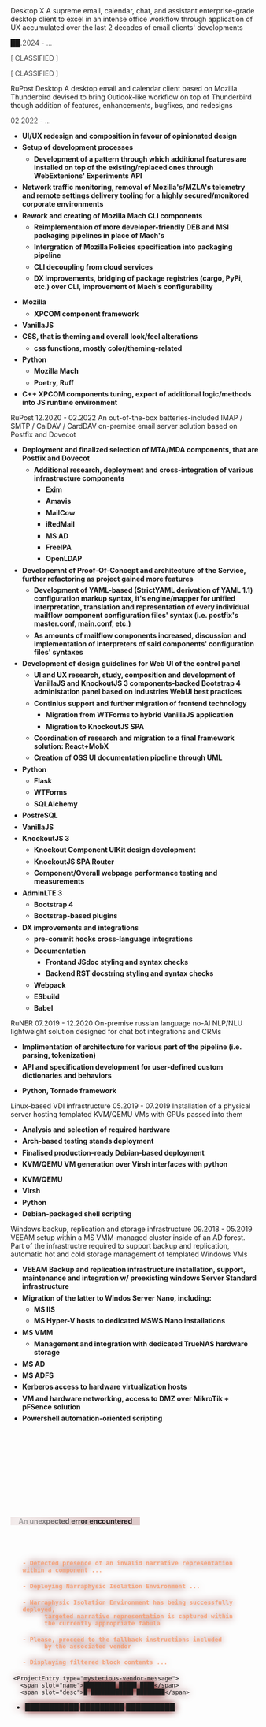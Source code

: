 <script>


  const {
    elements: { root, content, trigger },
    states: { open }
  } = createCollapsible();
</script>

<ProjectEntry link="https://desktopx.ru">
<span slot="name">Desktop X</span>
<span slot="desc">A supreme email, calendar, chat, and assistant enterprise-grade desktop client to excel in an intense office workflow through application of UX accumulated over the last 2 decades of email clients' developments</span>

<span slot="date">██.2024 - ...</span>
<div slot="did">

[ CLASSIFIED ]

</div>
<div slot="tech">

[ CLASSIFIED ]

</div>
</ProjectEntry>

<ProjectEntry link="https://rupost.ru/desktop">
<span slot="name">RuPost Desktop</span>
<span slot="desc">A desktop email and calendar client based on Mozilla Thunderbird devised to bring Outlook-like workflow on top of Thunderbird though addition of features, enhancements, bugfixes, and redesigns</span>

<span slot="date">02.2022 - ...</span>
<div slot="did">

- UI/UX redesign and composition in favour of opinionated design
- Setup of development processes
  - Development of a pattern through which additional features are installed on top of the existing/replaced ones through WebExtenions' Experiments API
- Network traffic monitoring, removal of Mozilla's/MZLA's telemetry and remote settings delivery tooling for a highly secured/monitored corporate environments
- Rework and creating of Mozilla Mach CLI components
  - Reimplementaion of more developer-friendly DEB and MSI packaging pipelines in place of Mach's
  - Intergration of Mozilla Policies specification into packaging pipeline
  - CLI decoupling from cloud services
  - DX improvements, bridging of package registries (cargo, PyPi, etc.) over CLI, improvement of Mach's configurability

</div>
<div slot="tech">

- Mozilla
  - XPCOM component framework
- VanillaJS
- CSS, that is theming and overall look/feel alterations
  - css functions, mostly color/theming-related
- Python
  - Mozilla Mach
  - Poetry, Ruff
- C++ XPCOM components tuning, export of additional logic/methods into JS runtime environment

</div>
</ProjectEntry>

<ProjectEntry link="https://rupost.ru">
<span slot="name">RuPost</span>
<span slot="date">12.2020 - 02.2022</span>
<span slot="desc">An out-of-the-box batteries-included IMAP / SMTP / CalDAV / CardDAV on-premise email server solution based on Postfix and Dovecot</span>
<div slot="did">

- Deployment and finalized selection of MTA/MDA components, that are Postfix and Dovecot
  - Additional research, deployment and cross-integration of various infrastructure components
    - Exim
    - Amavis
    - MailCow
    - iRedMail
    - MS AD
    - FreeIPA
    - OpenLDAP
- Developemnt of Proof-Of-Concept and architecture of the Service, further refactoring as project gained more features
  - Development of YAML-based (StrictYAML derivation of YAML 1.1) configuration markup syntax, it's engine/mapper for unified interpretation, translation and representation of every individual mailflow component configuration files' syntax (i.e. postfix's master.conf, main.conf, etc.)
  - As amounts of mailflow components increased, discussion and implementation of interpreters of said components' configuration files' syntaxes
- Development of design guidelines for Web UI of the control panel
  - UI and UX research, study, composition and development of VanillaJS and KnockoutJS 3 components-backed Bootstrap 4 administation panel based on industries WebUI best practices
  - Continius support and further migration of frontend technology
    - Migration from WTForms to hybrid VanillaJS application
    - Migration to KnockoutJS SPA
  - Coordination of research and migration to a final framework solution: React+MobX
  - Creation of OSS UI documentation pipeline through UML
- Python
  - Flask
  - WTForms
  - SQLAlchemy
- PostreSQL
- VanillaJS
- KnockoutJS 3
  - Knockout Component UIKit design development
  - KnockoutJS SPA Router
  - Component/Overall webpage performance testing and measurements
- AdminLTE 3
  - Bootstrap 4
  - Bootstrap-based plugins
- DX improvements and integrations
  - pre-commit hooks cross-language integrations
  - Documentation
    - Frontand JSdoc styling and syntax checks
    - Backend RST docstring styling and syntax checks
  - Webpack
  - ESbuild
  - Babel

</div>
</ProjectEntry>

<ProjectEntry link="https://runer.workspad.com/">
<span slot="name">RuNER</span>
<span slot="date">07.2019 - 12.2020</span>
<span slot="desc">On-premise russian language no-AI NLP/NLU lightweight solution designed for chat bot integrations and CRMs</span>
<div slot="did">

- Implimentation of architecture for various part of the pipeline (i.e. parsing, tokenization)
- API and specification development for user-defined custom dictionaries and behaviors

</div>
<div slot="tech">

- Python, Tornado framework

</div>
</ProjectEntry>

<ProjectEntry>
<span slot="name">Linux-based VDI infrastructure</span>
<span slot="date">05.2019 - 07.2019</span>
<span slot="desc">Installation of a physical server hosting templated KVM/QEMU VMs with GPUs passed into them</span>
<div slot="did">

- Analysis and selection of required hardware
- Arch-based testing stands deployment
- Finalised production-ready Debian-based deployment
- KVM/QEMU VM generation over Virsh interfaces with python

</div>
<div slot="tech">

- KVM/QEMU
- Virsh
- Python
- Debian-packaged shell scripting

</div>
</ProjectEntry>

<ProjectEntry>
<span slot="name">Windows backup, replication and storage infrastructure</span>
<span slot="date">09.2018 - 05.2019</span>
<span slot="desc">VEEAM setup within a MS VMM-managed cluster inside of an AD forest. Part of the infrastructre required to support backup and replication, automatic hot and cold storage management of templated Windows VMs</span>
<div slot="tech">

- VEEAM Backup and replication infrastructure installation, support, maintenance and integration w/ preexisting windows Server Standard infrastructure
- Migration of the latter to Windos Server Nano, including:
  - MS IIS
  - MS Hyper-V hosts to dedicated MSWS Nano installations
- MS VMM
  - Management and integration with dedicated TrueNAS hardware storage
- MS AD
- MS ADFS
- Kerberos access to hardware virtualization hosts
- VM and hardware networking, access to DMZ over MikroTik + pFSence solution
- Powershell automation-oriented scripting

</div>
</ProjectEntry>

<div use:melt={$root} id="first-of-projects">
  <p use:melt={$trigger} id="something-else">
    <ExclamationTriangle/>An unexpected error encountered
  </p>
  <div use:melt={$content} class="danger">
    <p><code>- Detected presence of an invalid narrative representation within a component ...</code></p>
    <p><code>- Deploying Narraphysic Isolation Environment ...</code></p>
    <p><code>- Narraphysic Isolation Environment has being successfully deployed,
      targeted narrative representation is captured within
      the currently appropriate fabula</code>
    </p>
    <p><code>- Please, proceed to the fallback instructions included
      by the associated vendor</code>
    </p>
    <p><code>- Displaying filtered block contents ...</code>
    </p>

    <ProjectEntry type="mysterious-vendor-message">
      <span slot="name">█████████ █████ ████</span>
      <span slot="desc">█ ████████████ ████████</span>

<div slot="tech">

- ███████████ █████████ ██████████

</div>
      <MysteriousVendorMessage slot="message"/>
    </ProjectEntry>
  </div>
  <br use:melt={$content}/>
</div>

<style>

h1, h2, h3 {
  color: rgb(245, 245, 220);
}

p {
  font-weight: 350;
}

li {
  margin-top: 0.4rem;
  font-weight: bold;
}

.danger {
  margin-top: 2rem;
  /* background-color: hsla(0, 89.2%, 21.8%, 0.8); */
  border-radius: 2px;
  padding: 0.4em;
  filter: drop-shadow(0 0 2mm hsla(0, 89.2%, 21.8%, 1));
  /* margin: 0.6em 3em; */

  & > p {
    text-align: left;
    margin: 1.3em;
    font-weight: bold;
    /* color: hsla(20, 88%, 50%, 0.8); */
    font-size: 0.9rem;

    & > code {
      color: black;
      font-weight: 900;
      /* font-size: 0.9em; */
      margin-right: 0.2em;
      color: hsla(20, 88%, 70%, 0.9);
    }
  }
}

#first-of-projects {
  margin-top: 2rem;
}

#something-else {
  cursor: cell;
  font-weight: bolder;
  padding: 0px 1rem;

  margin-top: 10rem;

  color: hsl(288, 5%, 12%);
  background-color: hsla(0, 89.2%, 21.8%, 0.2);
  animation: shimmer 1220ms infinite;

  display:inline-block;
  -webkit-mask:linear-gradient(-60deg,#a03333 30%,#0005,#000 70%) right/300% 100%;
  background-repeat: no-repeat;

  & > svg {
    margin-bottom: -1px;
    padding: 0px 8px;
  }
  &:hover {
    color: hsl(288, 5%, 12%);
    background-color: hsla(0, 89.2%, 21.8%, 0.24);
  }
}

@keyframes shimmer {
 100% {-webkit-mask-position:left}
}

</style>
